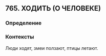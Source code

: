 ## 765. ХОДИТЬ (О ЧЕЛОВЕКЕ)
### Определение


### Контексты
Люди ходят, змеи ползают, птицы летают.

